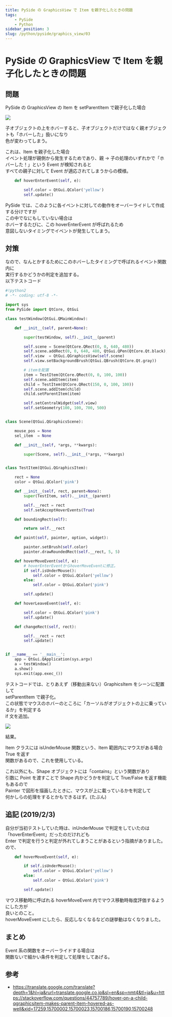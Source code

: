 ```yaml
---
title: PySide の GraphicsView で Item を親子化したときの問題
tags:
    - PySide
    - Python
sidebar_position: 3
slug: /python/pyside/graphics_view/03
---
```


# PySide の GraphicsView で Item を親子化したときの問題

## 問題

PySide の GraphicsView の Item を setParentItem で親子化した場合

![](https://gyazo.com/842e92c71e5192118cc673404cca06ec.gif)

子オブジェクトの上をホバーすると、子オブジェクトだけではなく親オブジェクトも「ホバーした」扱いになり  
色が変わってしまう。

これは、Item を親子化した場合  
イベント処理が親側から発生するためであり、親 → 子の処理のいずれかで「ホバーした！」という Event が検知されると  
すべての親子に対して Event が適応されてしまうからの模様。

```python
    def hoverEnterEvent(self, e):

        self.color = QtGui.QColor('yellow')
        self.update()
```

PySide では、このように各イベントに対しての動作をオーバーライドして作成する分けですが  
この中でなにもしていない場合は  
ホバーするたびに、この hoverEnterEvent が呼ばれるため  
意図しないタイミングでイベントが発生してしまう。

## 対策

なので、なんとかするためにこのホバーしたタイミングで呼ばれるイベント関数内に  
実行するかどうかの判定を追加する。  
以下テストコード

```python
#!python2
# -*- coding: utf-8 -*-

import sys
from PySide import QtCore, QtGui

class testWindow(QtGui.QMainWindow):

    def __init__(self, parent=None):

        super(testWindow, self).__init__(parent)

        self.scene = Scene(QtCore.QRect(0, 0, 640, 480))
        self.scene.addRect(0, 0, 640, 480, QtGui.QPen(QtCore.Qt.black), QtGui.QBrush(QtCore.Qt.white))
        self.view  = QtGui.QGraphicsView(self.scene)
        self.view.setBackgroundBrush(QtGui.QBrush(QtCore.Qt.gray))

        # itemを配置
        item = TestItem(QtCore.QRect(0, 0, 100, 100))
        self.scene.addItem(item)
        child = TestItem(QtCore.QRect(150, 0, 100, 100))
        self.scene.addItem(child)
        child.setParentItem(item)

        self.setCentralWidget(self.view)
        self.setGeometry(100, 100, 700, 500)


class Scene(QtGui.QGraphicsScene):

    mouse_pos = None
    sel_item  = None

    def __init__(self, *args, **kwargs):

        super(Scene, self).__init__(*args, **kwargs)


class TestItem(QtGui.QGraphicsItem):

    rect = None
    color = QtGui.QColor('pink')

    def __init__(self, rect, parent=None):
        super(TestItem, self).__init__(parent)

        self.__rect = rect
        self.setAcceptHoverEvents(True)

    def boundingRect(self):

        return self.__rect

    def paint(self, painter, option, widget):

        painter.setBrush(self.color)
        painter.drawRoundedRect(self.__rect, 5, 5)

    def hoverMoveEvent(self, e):
        # hoverEnterEventからhoverMoveEventに修正。
        if self.isUnderMouse():
            self.color = QtGui.QColor('yellow')
        else:
            self.color = QtGui.QColor('pink')

        self.update()

    def hoverLeaveEvent(self, e):

        self.color = QtGui.QColor('pink')
        self.update()

    def changeRect(self, rect):

        self.__rect = rect
        self.update()


if __name__ == '__main__':
    app = QtGui.QApplication(sys.argv)
    a = testWindow()
    a.show()
    sys.exit(app.exec_())
```

テストコードでは、とりあえず（移動出来ない）GraphicsItem をシーンに配置して  
setParentItem で親子化。  
この状態でマウスのホバーのところに「カーソルがオブジェクトの上に乗っているか」を判定する  
if 文を追加。

![](https://gyazo.com/a6a890480ed4ccfa42252af5b73ce33d.gif)

結果。

Item クラスには isUnderMouse 関数という、Item 範囲内にマウスがある場合 True を返す  
関数があるので、これを使用している。

これ以外にも、Shape オブジェクトには「contains」という関数があり  
引数に Point を渡すことで Shape 内かどうかを判定して True/False を返す機能もあるので  
Painter で図形を描画したときに、マウスが上に載っているかを判定して  
何かしらの処理をするとかもできるはず。(たぶん)

## 追記 (2019/2/3)

自分が当初テストしていた時は、inUnderMouse で判定をしていたのは  
「hoverEnterEvent」だったのだけれども  
Enter で判定を行うと判定が外れてしまうことがあるという指摘がありました。  
ので、

```python
    def hoverMoveEvent(self, e):

        if self.isUnderMouse():
            self.color = QtGui.QColor('yellow')
        else:
            self.color = QtGui.QColor('pink')

        self.update()
```

マウス移動時に呼ばれる hoverMoveEvent 内でマウス移動時毎度評価するようにした方が  
良いとのこと。  
hoverMoveEvent にしたら、反応しなくなるなどの謎挙動はなくなりました。

## まとめ

Event 系の関数をオーバーライドする場合は  
関数ないで細かい条件を判定して処理をしてあげる。

## 参考

-   https://translate.google.com/translate?depth=1&hl=ja&rurl=translate.google.co.jp&sl=en&sp=nmt4&tl=ja&u=https://stackoverflow.com/questions/44757789/hover-on-a-child-qgraphicsitem-makes-parent-item-hovered-as-well&xid=17259,15700002,15700023,15700186,15700190,15700248
